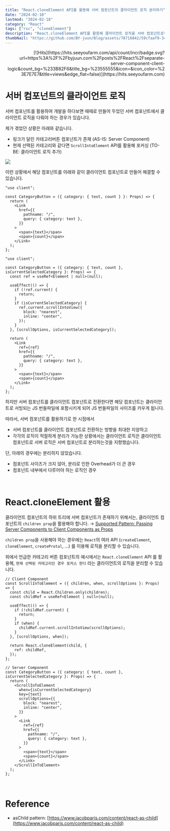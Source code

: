 ```yaml
---
title: "React.cloneElement API를 활용해 서버 컴포넌트의 클라이언트 로직 분리하기"
date: "2024-02-18"
lastmod: "2024-02-18"
category: "React"
tags: ["rsc", "cloneElement"]
description: "React.cloneElement API를 활용해 클라이언트 로직을 서버 컴포넌트로부터 분리한 방법에 대해 다룬 포스트입니다."
thumbNail: "https://github.com/BY-juun/Blog/assets/78716842/59cfaaf9-3417-43d2-a494-858b2635c40a"
---
```


<div align="right">
  [![Hits](https://hits.seeyoufarm.com/api/count/incr/badge.svg?url=https%3A%2F%2Fbyjuun.com%2Fposts%2FReact%2Fseparate-server-component-client-logic&count_bg=%233B82F6&title_bg=%23555555&icon=&icon_color=%23E7E7E7&title=views&edge_flat=false)](https://hits.seeyoufarm.com)
</div>

# 서버 컴포넌트의 클라이언트 로직

서버 컴포넌트를 활용하여 개발을 하다보면 때때로 만들어 두었던 서버 컴포넌트에서 클라이언트 로직을 다뤄야 하는 경우가 있습니다.

제가 겪었던 상황은 아래와 같습니다.

- 링크가 달린 카테고리버튼 컴포넌트가 존재 (AS-IS: Server Component)
- 현재 선택된 카테고리와 같다면 `ScrollIntoElement` API를 활용해 포커싱 (TO-BE: 클라이언트 로직 추가)

<img src="https://github.com/BY-juun/Blog/assets/78716842/e0fc69cf-c2a8-4a90-bd45-495f91493fdb" />

이런 상황에서 해당 컴포넌트를 아래와 같이 클라이언트 컴포넌트로 만들어 해결할 수 있습니다.

```tsx title="AS-IS(Server Component)"
"use client";

const CategoryButton = ({ category: { text, count } }: Props) => {
  return (
    <Link
      href={{
        pathname: "/",
        query: { category: text },
      }}
    >
      <span>{text}</span>
      <span>{count}</span>
    </Link>
  );
};
```

```tsx title="TO-BE(Client Component)"
"use client";

const CategoryButton = ({ category: { text, count }, isCurrentSelectedCategory }: Props) => {
  const ref = useRef<Element | null>(null);

  useEffect(() => {
    if (!ref.current) {
      return;
    }
    if (isCurrentSelectedCategory) {
      ref.current.scrollIntoView({
        block: "nearest",
        inline: "center",
      });
    }
  }, [scrollOptions, isCurrentSelectedCategory]);

  return (
    <Link
      ref={ref}
      href={{
        pathname: "/",
        query: { category: text },
      }}
    >
      <span>{text}</span>
      <span>{count}</span>
    </Link>
  );
};
```

하지만 서버 컴포넌트를 클라이언트 컴포넌트로 전환한다면 해당 컴포넌트는 클라이언트로 서빙되는 JS 번들파일에 포함시키게 되어 JS 번들파일의 사이즈를 키우게 됩니다.

따라서, 서버 컴포넌트를 활용하기로 한 시점에서

- 서버 컴포넌트를 클라이언트 컴포넌트로 전환하는 방향을 최대한 지양하고
- 각각의 로직이 적절하게 분리가 가능한 상황에서는 클라이언트 로직은 클라이언트 컴포넌트로 서버 로직은 서버 컴포넌트로 분리하는것을 지향했습니다.

단, 아래의 경우에는 분리하지 않았습니다.

- 컴포넌트 사이즈가 크지 않아, 분리로 인한 Overhead가 더 큰 경우
- 컴포넌트 내부에서 다루어야 하는 로직인 경우

<br />

# React.cloneElement 활용

클라이언트 컴포넌트의 하위 트리에 서버 컴포넌트가 존재하기 위해서는, 클라이언트 컴포넌트의 `children prop`을 활용해야 합니다. → [Supported Pattern: Passing Server Components to Client Components as Props](https://nextjs.org/docs/app/building-your-application/rendering/composition-patterns#supported-pattern-passing-server-components-to-client-components-as-props)

`children prop`을 사용해야 하는 경우에는 `React`의 여러 API (`createElement`, `cloneElement`, `createProtal`, ...) 를 이용해 로직을 분리할 수 있습니다.

위에서 언급한 카테고리 버튼 컴포넌트의 예시에서는 `React.cloneElement` API 를 활용해, `현재 선택된 카테고리인 경우 포커스 한다` 라는 클라이언트의 로직을 분리할 수 있습니다.

```tsx title="ScrollIntoElement.tsx"
// Client Component
const ScrollInToElement = ({ children, when, scrollOptions }: Props) => {
  const child = React.Children.only(children);
  const childRef = useRef<Element | null>(null);

  useEffect(() => {
    if (!childRef.current) {
      return;
    }
    if (when) {
      childRef.current.scrollIntoView(scrollOptions);
    }
  }, [scrollOptions, when]);

  return React.cloneElement(child, {
    ref: childRef,
  });
};
```

```tsx title="CategoryButton.tsx"
// Server Component
const CategoryButton = ({ category: { text, count }, isCurrentSelectedCategory }: Props) => {
  return (
    <ScrollInToElement
      when={isCurrentSelectedCategory}
      key={text}
      scrollOptions={{
        block: "nearest",
        inline: "center",
      }}
    >
      <Link
        ref={ref}
        href={{
          pathname: "/",
          query: { category: text },
        }}
      >
        <span>{text}</span>
        <span>{count}</span>
      </Link>
    </ScrollInToElement>
  );
};
```

<br />

# Reference

- asChild pattern: [https://www.jacobparis.com/content/react-as-child](https://www.jacobparis.com/content/react-as-child)
